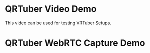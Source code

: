 
# QRTuber Video Demo

This video can be used for testing VRTuber Setups.

<div style={{textAlign: "center"}}>
  <ReactPlayer playing controls url={demoVideo} />
</div>

# QRTuber WebRTC Capture Demo

